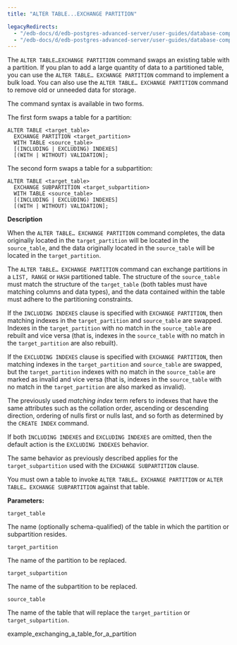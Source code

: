 ```yaml
---
title: "ALTER TABLE...EXCHANGE PARTITION"

legacyRedirects:
  - "/edb-docs/d/edb-postgres-advanced-server/user-guides/database-compatibility-table-partitioning-guide/13/alter_table_exchange_partition.html"
  - "/edb-docs/d/edb-postgres-advanced-server/user-guides/database-compatibility-table-partitioning-guide/latest/alter_table_exchange_partition.html"
---
```


<div id="alter_table_exchange_partition" class="registered_link"></div>

The `ALTER TABLE…EXCHANGE PARTITION` command swaps an existing table with a partition. If you plan to add a large quantity of data to a partitioned table, you can use the `ALTER TABLE… EXCHANGE PARTITION` command to implement a bulk load. You can also use the `ALTER TABLE… EXCHANGE PARTITION` command to remove old or unneeded data for storage.

The command syntax is available in two forms.

The first form swaps a table for a partition:

```text
ALTER TABLE <target_table>
  EXCHANGE PARTITION <target_partition>
  WITH TABLE <source_table>
  [(INCLUDING | EXCLUDING) INDEXES]
  [(WITH | WITHOUT) VALIDATION];
```

The second form swaps a table for a subpartition:

```text
ALTER TABLE <target_table>
  EXCHANGE SUBPARTITION <target_subpartition>
  WITH TABLE <source_table>
  [(INCLUDING | EXCLUDING) INDEXES]
  [(WITH | WITHOUT) VALIDATION];
```

**Description**

When the `ALTER TABLE… EXCHANGE PARTITION` command completes, the data originally located in the `target_partition` will be located in the `source_table`, and the data originally located in the `source_table` will be located in the `target_partition`.

The `ALTER TABLE… EXCHANGE PARTITION` command can exchange partitions in a `LIST, RANGE` or `HASH` partitioned table. The structure of the `source_table` must match the structure of the `target_table` (both tables must have matching columns and data types), and the data contained within the table must adhere to the partitioning constraints.

If the `INCLUDING INDEXES` clause is specified with `EXCHANGE PARTITION`, then matching indexes in the `target_partition` and `source_table` are swapped. Indexes in the `target_partition` with no match in the `source_table` are rebuilt and vice versa (that is, indexes in the `source_table` with no match in the `target_partition` are also rebuilt).

If the `EXCLUDING INDEXES` clause is specified with `EXCHANGE PARTITION`, then matching indexes in the `target_partition` and `source_table` are swapped, but the `target_partition` indexes with no match in the `source_table` are marked as invalid and vice versa (that is, indexes in the `source_table` with no match in the `target_partition` are also marked as invalid).

The previously used *matching index* term refers to indexes that have the same attributes such as the collation order, ascending or descending direction, ordering of nulls first or nulls last, and so forth as determined by the `CREATE INDEX` command.

If both `INCLUDING INDEXES` and `EXCLUDING INDEXES` are omitted, then the default action is the `EXCLUDING INDEXES` behavior.

The same behavior as previously described applies for the `target_subpartition` used with the `EXCHANGE SUBPARTITION` clause.

You must own a table to invoke `ALTER TABLE… EXCHANGE PARTITION` or `ALTER TABLE… EXCHANGE SUBPARTITION` against that table.

**Parameters:**

`target_table`

 The name (optionally schema-qualified) of the table in which the partition or subpartition resides.

`target_partition`

 The name of the partition to be replaced.

`target_subpartition`

 The name of the subpartition to be replaced.

`source_table`

 The name of the table that will replace the `target_partition` or `target_subpartition`.

<div class="toctree" maxdepth="3">

example_exchanging_a_table_for_a_partition

</div>
